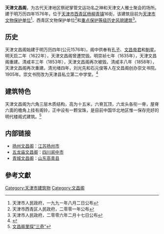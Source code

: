 {{文物保护单位
| 级别 = 省级
| 省区市 = 天津市
| 名称 = 天津文昌阁
| 图片 = 
| 编号 = 2-11
| 分类 = 古建筑及历史纪念建筑物
| 时代 = [[明|明]]、[[清|清]]
| 所在 = [[天津市|天津市]][[西青区|西青区]]
| 登录 = 1991年8月2日
}} 

'''天津文昌阁'''，为古代天津地区祭祀掌管文运功名之神和天津文人雅士聚会的场所。建于明万历四年1576年，位于[[天津市|天津市]][[西青区|西青区]][[杨柳青镇|杨柳青镇]]16街，该建筑目前为[[天津市文物保护单位|天津市文物保护单位]]<ref>天津市人民政府，一九九一年八月二日公布</ref>、西青区文物保护单位<ref>天津市西青区人民政府，二零零一年公布</ref>和[[天津历史风貌建筑|重点保护等级历史风貌建筑]]<ref>天津市人民政府，二零零六年二月十七日公布</ref>。

== 历史 ==
天津文昌阁始建于明万历四年(公元1576年)，阁中供奉有[[孔子|孔子]]、[[文昌帝君|文昌帝君]]和[[魁星|魁星]]。明天启二年（1622年），天津文昌阁曾遭焚毁。明崇祯七年（1635年），天津文昌阁重建。清咸丰三年（1853年），天津文昌阁再次被毁。清咸丰八年（1858年），天津文昌阁再次重建。清光绪四年，刘光先和石元俊等人在文昌阁创办崇文书院。1905年。崇文书院改为天津县私立第二中学堂。<ref>{{Cite web |url=http://news.sina.com.cn/s/2005-09-28/14367058942s.shtml |title=运河明珠——文昌阁 |accessdate=2011-01-07 |archive-date=2016-03-04 |archive-url=https://web.archive.org/web/20160304211919/http://news.sina.com.cn/s/2005-09-28/14367058942s.shtml |dead-url=no }}</ref>

== 建筑特色 ==
{{天津历史风貌建筑
| 省区市 = 天津市
| 名称 = 文昌阁
| 图片 = 
| 编号 = 
| 等级 = 重点保护
| 时代 = 1576年
| 所在 = [[天津市|天津市]][[和平区_(天津市)|和平区]]
| 公布 = 2006年2月17日
}} 
天津文昌阁为六角三层木质结构，高为十五米，六脊瓦顶，六龙头各衔一脊，屋脊六面的檐角上挂有阁铃，正中设有一颗宝珠，是目前中国华北地区惟一保存完好的明代楼阁式建筑。<ref>[http://www.jwb.com.cn/jwb/html/2007-11/24/content_91883.htm 文昌阁里探“三奇”]{{dead link|date=2017年12月 |bot=InternetArchiveBot |fix-attempted=yes }}</ref>

== 内部链接 ==
*[[扬州文昌阁|扬州文昌阁]]：[[江苏|江苏]][[扬州市|扬州市]]
*[[五龙庙文昌阁|五龙庙文昌阁]]：[[四川|四川]][[阆中市|阆中市]]
*[[青城文昌阁|青城文昌阁]]：[[山东|山东]][[高青县|高青县]]

==參考文獻==
<div class="references-small">
<references />
</div>

{{天津市文物保护单位}}

[[Category:天津市建筑物|Category:天津市建筑物]]
[[Category:文昌阁|Category:文昌阁]]